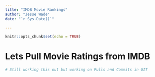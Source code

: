 ```yaml
---
title: "IMDB Movie Rankings"
author: "Jesse Wade"
date: "`r Sys.Date()`"

---
```


```r
knitr::opts_chunk$set(echo = TRUE)
```

# Lets Pull Movie Ratings from IMDB 

```r
# Still working this out but working on Pulls and Commits in GIT 
```

